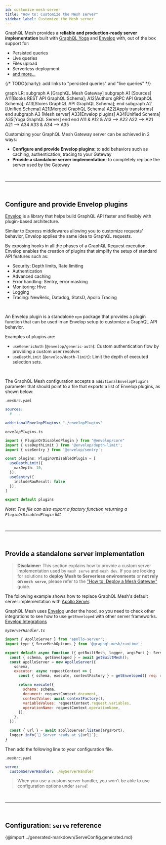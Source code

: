 ```yaml
---
id: customize-mesh-server
title: "How to: Customize the Mesh server"
sidebar_label: Customize the Mesh server
---
```


GraphQL Mesh provides a **reliable and production-ready server implementation** built with [GraphQL Yoga](https://www.graphql-yoga.com/) and [Envelop](https://www.envelop.dev/) with, out of the box support for:
- Persisted queries
- Live queries
- Files upload
- Serverless deployment
- [and more...](https://www.graphql-yoga.com/docs/quick-start)

{/* TODO(charly): add links to "persisted queries" and "live queries" */}


<Graph>

  graph LR;
    subgraph A [GraphQL Mesh Gateway]
      subgraph A1 [Sources]
        A11[Books REST API GraphQL Schema];
        A12[Authors gRPC API GraphQL Schema];
        A13[Stores GraphQL API GraphQL Schema];
      end
      subgraph A2 [Unified Schema]
        A21[Merged GraphQL Schema]
        A22[Apply transforms]
      end
      subgraph A3 [Mesh server]
        A33[Envelop plugins]
        A34[Unified Schema]
        A35[Yoga GraphQL Server]
      end
    end
    A11 & A12 & A13 --> A22
    A22 --> A21
    A21 --> A34
    A33 & A34 --> A35

</Graph>



Customizing your GraphQL Mesh Gateway server can be achieved in 2 ways:
- __Configure and provide Envelop plugins__: to add behaviors such as caching, authentication, tracing to your Gateway
- __Provide a standalone server implementation__: to completely replace the server used by the Gateway



<p>&nbsp;</p>

------

<p>&nbsp;</p>


## Configure and provide Envelop plugins


[Envelop](https://www.envelop.dev/) is a library that helps build GraphQL API faster and flexibly with plugin-based architecture.

Similar to Express middlewares allowing you to customize requests' behavior, Envelop applies the same idea to GraphQL requests.

By exposing hooks in all the phases of a GraphQL Request execution, Envelop enables the creation of plugins that simplify the setup of standard API features such as:
- Security: Depth limits, Rate limiting
- Authentication
- Advanced caching
- Error handling: Sentry, error masking
- Monitoring: Hive
- Logging
- Tracing: NewRelic, Datadog, StatsD, Apollo Tracing

<br />

An Envelop plugin is a standalone `npm` package that provides a plugin function that can be used in an Envelop setup to customize a GraphQL API behavior.

Examples of plugins are:
- `useGenericAuth` (`@envelop/generic-auth`): Custom authentication flow by providing a custom user resolver.
- `useDepthLimit` (`@envelop/depth-limit`): Limit the depth of executed selection sets.


<br />

The GraphQL Mesh configuration accepts a `additionalEnvelopPlugins` parameter that should point to a file that exports a list of Envelop plugins, as shown below:

_`.meshrc.yaml`_
```yaml
sources:
  # ...

additionalEnvelopPlugins: "./envelopPlugins"
```




_`envelopPlugins.ts`_

```ts
import { PluginOrDisabledPlugin } from "@envelop/core"
import { useDepthLimit } from '@envelop/depth-limit';
import { useSentry } from '@envelop/sentry';

const plugins: PluginOrDisabledPlugin = [
  useDepthLimit({
    maxDepth: 10,
  }),
  useSentry({
    includeRawResult: false
  }),
]

export default plugins
```

_Note: The file can also export a factory function returning a `PluginOrDisabledPlugin` list_

<p>&nbsp;</p>

------

<p>&nbsp;</p>

## Provide a standalone server implementation

> **Disclaimer:** This section explains how to provide a custom server implementation used by `mesh serve` and `mesh dev`. If you are looking for solutions to __deploy Mesh to Serverless environments__ or __not rely on `mesh serve`__, please refer to the ["How to: Deploy a Mesh Gateway"](/docs/getting-started/deploy-mesh-gateway) guide.


The following example shows how to replace GraphQL Mesh's default server implementation with [Apollo Server](https://apollographql.com/docs/apollo-server).

GraphQL Mesh uses [Envelop](https://envelop.dev) under the hood, so you need to check other integrations to see how to use `getEnveloped` with other server frameworks. [Envelop Integrations](https://www.envelop.dev/docs/integrations)

_`myServerHandler.ts`_
```js
import { ApolloServer } from 'apollo-server';
import type { ServeMeshOptions } from '@graphql-mesh/runtime';

export default async function ({ getBuiltMesh, logger, argsPort }: ServeMeshOptions): Promise<void> {
  const { schema, getEnveloped } = await getBuiltMesh();
  const apolloServer = new ApolloServer({
    schema,
    executor: async requestContext => {
      const { schema, execute, contextFactory } = getEnveloped({ req: requestContext.request.http });

      return execute({
        schema: schema,
        document: requestContext.document,
        contextValue: await contextFactory(),
        variableValues: requestContext.request.variables,
        operationName: requestContext.operationName,
      });
    },
  });

  const { url } = await apolloServer.listen(argsPort);
  logger.info(`🚀 Server ready at ${url}`);
}
```

Then add the following line to your configuration file.

_`.meshrc.yaml`_
```yaml
serve:
  customServerHandler: ./myServerHandler
```

> When you use a custom server handler, you won't be able to use configuration options under `serve`!


<p>&nbsp;</p>

------

<p>&nbsp;</p>


## Configuration: `serve` reference


{@import ../generated-markdown/ServeConfig.generated.md}
